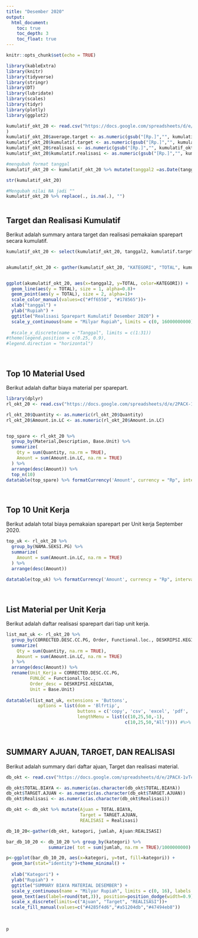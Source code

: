 ```yaml
---
title: "Desember 2020"
output:
  html_document:
    toc: true
    toc_depth: 3
    toc_float: true
---
```


```r
knitr::opts_chunk$set(echo = TRUE)
```

```r
library(kableExtra)
library(knitr)
library(tidyverse)
library(stringr)
library(DT)
library(lubridate)
library(scales)
library(tidyr)
library(plotly)
library(ggplot2)
```
```r

kumulatif_okt_20 <- read.csv("https://docs.google.com/spreadsheets/d/e/2PACX-1vRTg75PePS-rwn6bt7OpCbvn4CBNbhjiYZHgYmKjlh1OhVBdmCOx9VugmsAufPP2AbPPDbm_8NkEh7c/pub?gid=1958899369&single=true&output=csv"
)
kumulatif_okt_20$average.target <- as.numeric(gsub("[Rp.]","", kumulatif_okt_20$average.target))
kumulatif_okt_20$kumulatif.target <- as.numeric(gsub("[Rp.]","", kumulatif_okt_20$kumulatif.target))
kumulatif_okt_20$realisasi <- as.numeric(gsub("[Rp.]","", kumulatif_okt_20$realisasi))
kumulatif_okt_20$kumulatif.realisasi <- as.numeric(gsub("[Rp.]","", kumulatif_okt_20$kumulatif.realisasi))

#mengubah format tanggal
kumulatif_okt_20 <- kumulatif_okt_20 %>% mutate(tanggal2 =as.Date(tanggal, format= '%d/%m/%y'))

str(kumulatif_okt_20)

#Mengubah nilai NA jadi ""
kumulatif_okt_20 %>% replace(., is.na(.), "")
                

```

## Target dan Realisasi Kumulatif
Berikut adalah  summary antara target dan realisasi pemakaian sparepart secara kumulatif.


```r
kumulatif_okt_20 <- select(kumulatif_okt_20, tanggal2, kumulatif.target, kumulatif.realisasi)


akumulatif_okt_20 <- gather(kumulatif_okt_20, "KATEGORI", "TOTAL", kumulatif.target:kumulatif.realisasi)


ggplot(akumulatif_okt_20, aes(x=tanggal2, y=TOTAL, color=KATEGORI)) +
  geom_line(aes(y = TOTAL), size = 1, alpha=0.8)+
  geom_point(aes(y = TOTAL), size = 2, alpha=1)+
  scale_color_manual(values=c("#ff6550", "#178565"))+
  xlab("tanggal") +
  ylab("Rupiah") +
  ggtitle("Realisasi Sparepart Kumulatif Desember 2020") +
  scale_y_continuous(name = "Milyar Rupiah", limits = c(0, 16000000000), labels = scales::comma)
  
  #scale_x_discrete(name = "Tanggal", limits = c(1:31))
#theme(legend.position = c(0.25, 0.9),
#legend.direction = "horizontal")
```


$~$
$~$  
    
    
 
## Top 10 Material Used  
Berikut adalah daftar biaya material per sparepart.

```r
library(dplyr)
rl_okt_20 <- read.csv("https://docs.google.com/spreadsheets/d/e/2PACX-1vRTg75PePS-rwn6bt7OpCbvn4CBNbhjiYZHgYmKjlh1OhVBdmCOx9VugmsAufPP2AbPPDbm_8NkEh7c/pub?gid=0&single=true&output=csv")

rl_okt_20$Quantity <- as.numeric(rl_okt_20$Quantity)
rl_okt_20$Amount.in.LC <- as.numeric(rl_okt_20$Amount.in.LC)


top_spare <- rl_okt_20 %>%
  group_by(Material,Description, Base.Unit) %>%
  summarize(
    Qty = sum(Quantity, na.rm = TRUE),
    Amount = sum(Amount.in.LC, na.rm = TRUE)
  ) %>%
  arrange(desc(Amount)) %>%
  top_n(10)
datatable(top_spare) %>% formatCurrency('Amount', currency = "Rp", interval = 3, mark = ",", digits = 2, dec.mark = getOption("OutDec"), before = TRUE)
```
  
  
$~$
$~$
  

    
## Top 10 Unit Kerja  
Berikut adalah total biaya pemakaian sparepart per Unit kerja September 2020.

```r


top_uk <- rl_okt_20 %>%
  group_by(NAMA.SEKSI.PG) %>%
  summarize(
    Amount = sum(Amount.in.LC, na.rm = TRUE)
  ) %>%
  arrange(desc(Amount)) 
 
datatable(top_uk) %>% formatCurrency('Amount', currency = "Rp", interval = 3, mark = ",", digits = 2, dec.mark = getOption("OutDec"), before = TRUE)
```
$~$
$~$

## List Material per Unit Kerja  
Berikut adalah daftar realisasi sparepart dari tiap unit kerja.
```r


list_mat_uk <- rl_okt_20 %>%
  group_by(CORRECTED.DESC.CC.PG, Order, Functional.loc., DESKRIPSI.KEGIATAN,  Material,Description, Base.Unit) %>%
  summarize(
    Qty = sum(Quantity, na.rm = TRUE),
    Amount = sum(Amount.in.LC, na.rm = TRUE)
  ) %>%
  arrange(desc(Amount)) %>%
  rename(Unit_Kerja = CORRECTED.DESC.CC.PG,
         FUNLOC = Functional.loc.,
         Order_desc = DESKRIPSI.KEGIATAN,
         Unit = Base.Unit)
 
datatable(list_mat_uk, extensions = 'Buttons',
            options = list(dom = 'Blfrtip',
                           buttons = c('copy', 'csv', 'excel', 'pdf', 'print'),
                           lengthMenu = list(c(10,25,50,-1),
                                             c(10,25,50,"All")))) #%>% formatCurrency('Amount', currency = "Rp", interval = 3, mark = ",", digits = 2, dec.mark = getOption("OutDec"), before = TRUE)
```

$~$

## SUMMARY AJUAN, TARGET, DAN REALISASI 
Berikut adalah summary dari daftar ajuan, Target dan realisasi material.


```r

db_okt <- read.csv("https://docs.google.com/spreadsheets/d/e/2PACX-1vTcTaeSCDuWHNTkLlAgzxOWpug3FX4P7wg-qGSBMM_c5rLGNUbTZEGRmp4-oIr8kjsHk1zahCxQBmzL/pub?gid=0&single=true&output=csv")

db_okt$TOTAL.BIAYA <- as.numeric(as.character(db_okt$TOTAL.BIAYA))
db_okt$TARGET.AJUAN <- as.numeric(as.character(db_okt$TARGET.AJUAN))
db_okt$Realisasi <- as.numeric(as.character(db_okt$Realisasi))

db_okt <- db_okt %>% mutate(Ajuan = TOTAL.BIAYA,
                            Target = TARGET.AJUAN,
                            REALISASI = Realisasi)

db_10_20<-gather(db_okt, kategori, jumlah, Ajuan:REALISASI)

bar_db_10_20 <- db_10_20 %>% group_by(kategori) %>%
                summarize( tot = sum(jumlah, na.rm = TRUE)/1000000000) 

p<-ggplot(bar_db_10_20, aes(x=kategori, y=tot, fill=kategori)) +
  geom_bar(stat="identity")+theme_minimal() +
  
  xlab("Kategori") +
  ylab("Rupiah") +
  ggtitle("SUMMARY BIAYA MATERIAL DESEMBER") +
  scale_y_continuous(name = "Milyar Rupiah", limits = c(0, 16), labels = scales::comma) +
  geom_text(aes(label=round(tot,3)), position=position_dodge(width=0.9), vjust=1.6) +
  scale_x_discrete(limits=c("Ajuan", "Target", "REALISASI"))+
  scale_fill_manual(values=c("#4285f4d6","#a51204db","#47494eb8"))
  
    

p


```